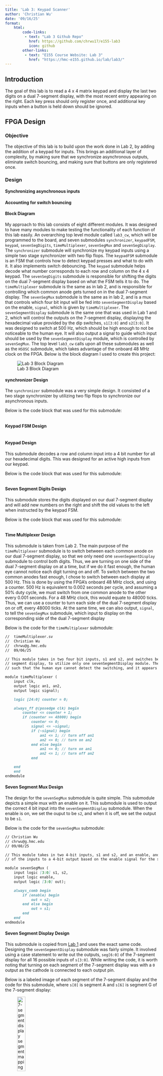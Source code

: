 ```yaml
---
title: 'Lab 3: Keypad Scanner'
author: 'Christian Wu'
date: '09/16/25'
format:
    html:
        code-links:
         - text: "Lab 3 Github Repo"
           href: https://github.com/chrwu17/e155-lab3
           icon: github
        other-links:
         - text: "E155 Course Website: Lab 3"
           href: "https://hmc-e155.github.io/lab/lab3/"
---
```


## Introduction
The goal of this lab is to read a 4 x 4 matrix keypad and display the last two digits on a dual 7-segment display, with the most recent entry appearing on the right. Each key press should only register once, and additional key inputs when a button is held down should be ignored. 

## FPGA Design

### Objective
The objective of this lab is to build upon the work done in Lab 2, by adding the addition of a keypad for inputs. This brings an additional layer of complexity, by making sure that we synchronize asynchronous outputs, eliminate switch bouncing, and making sure that buttons are only registered once.  

### Design

#### Synchronizing asynchronous inputs


#### Accounting for switch bouncing

#### Block Diagram
My approach to this lab consists of eight different modules. It was designed to have many modules to make testing the functionality of each function of this lab easily. An overarching top level module called `lab3_cw`, which will be programmed to the board, and seven submodules `synchronizer`, `keypadFSM`, `keypad`, `sevenSegDigits`, `timeMultiplexer`, `sevenSegMux` and `sevenSegDisplay`. The `synchronizer` submodule will synchronize my keypad inputs using a simple two stage synchronizer with two flip flops. The `keypadFSM` submodule is an FSM that controls how to detect keypad presses and what to do with it. It also implements switch debouncing. The `keypad` submodule helps decode what number corresponds to each row and column on the 4 x 4 keypad. The `sevenSegDigits` submodule is responsible for shifting the digits on the dual 7-segment display based on what the FSM tells it to do. The `timeMultiplexer` submodule is the same as in lab 2, and is responsible for controlling which common anode gets turned on in the dual 7-segment display. The `sevenSegMux` submodule is the same as in lab 2, and is a mux that controls which four bit input will be fed into `sevenSegmentDisplay` based on the enable, `signal`, which is given by `timeMultiplexer`. The `sevenSegmentDisplay` submodule is the same one that was used in Lab 1 and 2, which will control the outputs on the 7-segment display, displaying the hexadecimal value provided by the dip switches, `s1[3:0]` and `s2[3:0]`.  It was designed to switch at 500 Hz, which should be high enough to not be noticeable to the human eye. It will also output a signal to guide which input should be used by the `sevenSegmentDisplay` module, which is controlled by `sevenSegMux`.  The top level `lab3_cw` calls upon all these submodules as well as the `HSOSC` submodule, which takes advantage of the onboard 48 MHz clock on the FPGA. Below is the block diagram I used to create this project:

![Lab 3 Block Diagram](images/blockDiagram.jpeg)

#### synchronizer Design
The `synchronizer` submodule was a very simple design. It consisted of a two stage synchronizer by utilizing two flip flops to synchronize our asynchronous inputs. 

Below is the code block that was used for this submodule:

```markdown

```
#### Keypad FSM Design

```markdown

```

#### Keypad Design
This submodule decodes a row and column input into a 4 bit number for all our hexadecimal digits. This was designed for an active high inputs from our keypad.

Below is the code block that was used for this submodule:

```markdown

```

#### Seven Segment Digits Design
This submodule stores the digits displayed on our dual 7-segment display and will add new numbers on the right and shift the old values to the left when instructed by the keypad FSM.

Below is the code block that was used for this submodule:

```markdown

```

#### Time Multiplexer Design
This submodule is taken from Lab 2. The main purpose of the `timeMultiplexer` submodule is to switch between each common anode on our dual 7-segment display, so that we only need one `sevenSegmentDisplay` submodule to control both digits. Thus, we are turning on one side of the dual 7-segment display on at a time, but if we do it fast enough, the human eye cannot notice each digit turning on and off. To switch between the two common anodes fast enough, I chose to switch between each display at 500 Hz. This is done by using the FPGA's onboard 48 MHz clock, and using a counter. 500 Hz is equivalent to 0.002 seconds per cycle, and assuming a 50% duty cycle, we must switch from one common anode to the other every 0.001 seconds. For a 48 MHz clock, this would equate to 48000 ticks. Thus, we can use a counter to turn each side of the dual 7-segment display on or off, every 48000 ticks. At the same time, we can also output, `signal`, to tell the `sevenSegMux` submodule, which input to display on the corresponding side of the dual 7-segment display

Below is the code for the `timeMultiplexer` submodule:

```markdown
//  timeMultiplexer.sv
//  Christian Wu
//  chrwu@g.hmc.edu
//  09/06/25

// This module takes in two four bit inputs, s1 and s2, and switches between them to drive a dual seven
// segment display, to utilize only one sevenSegmentDisplay module. The switching is done at a rate fast enough
// such that the human eye cannot detect the switching, and it appears that both displays are on at the same time.

module timeMultiplexer (
    input clk,
    output logic an1, an2,
    output logic signal);

    logic [24:0] counter = 0;

    always_ff @(posedge clk) begin
        counter <= counter + 1;
        if (counter == 48000) begin
            counter <= 0;
            signal <= ~signal; 
            if (~signal) begin
                an1 <= 1; // turn off an1
                an2 <= 0; // turn on an2
            end else begin
                an1 <= 0; // turn on an1
                an2 <= 1; // turn off an2
            end

    end
    end
endmodule
```

#### Seven Segment Mux Design
The design for the `sevenSegMux` submodule is quite simple. This submodule depicts a simple mux with an enable on it. This submodule is used to output the correct 4 bit input into the `sevenSegmentDisplay` submodule. When the enable is on, we set the ouput to be `s2`, and when it is off, we set the output to be `s1`. 

Below is the code for the `sevenSegMux` submodule:

```markdown
// Christian Wu
// chrwu@g.hmc.edu
// 09/08/25

// This module takes in two 4-bit inputs, s1 and s2, and an enable, and outputs one 
// of the inputs to a 4-bit output based on the enable signal for the seven-segment display

module sevenSegMux (
    input logic [3:0] s1, s2,
    input logic enable,
    output logic [3:0] out);

    always_comb begin
        if (enable) begin
            out = s2;
        end else begin
            out = s1;
        end
    end
endmodule
```

#### Seven Segment Display Design
This submodule is copied from [Lab 1](https://chrwu17.github.io/hmc-e155-portfolio/labs/lab1/lab1.html#seven-segment-display-design) and uses the exact same code. Designing the `sevenSegmentDisplay` submodule was fairly simple. It involved using a case statement to write out the outputs, `seg[6:0]` of the 7-segment display for all 16 possible inputs of `s[3:0]`. While writing the code, it is worth noting that turning on each segment of the 7-segment display was with a `0` output as the cathode is connected to each output pin. 

Below is a labeled image of each segment of the 7-segment display and the code for this submodule, where `s[0]` is segment A and `s[6]` is segment G of the 7-segment display:

![7-segment display segment mapping](images/seven_seg_map.png){width=25%}

```markdown
// sevenSegmentDisplay.sv
// Christian Wu
// chrwu@g.hmc.edu
// 09/06/25

// This module takes in a 4-bit input 's', using the dip switches on the motherboard,
// and controls the seven-segment display output seg[6:0].
module lab1_sevenSegmentDisplay (
    input logic [3:0] s,
    output logic [6:0] seg);
 // 7-Segment Display Logic
    always_comb begin
        case (s)
            4'h0: seg = 7'b1000000; // 0
            4'h1: seg = 7'b1111001; // 1
            4'h2: seg = 7'b0100100; // 2
            4'h3: seg = 7'b0110000; // 3
            4'h4: seg = 7'b0011001; // 4
            4'h5: seg = 7'b0010010; // 5
            4'h6: seg = 7'b0000010; // 6
            4'h7: seg = 7'b1111000; // 7
            4'h8: seg = 7'b0000000; // 8
            4'h9: seg = 7'b0010000; // 9
            4'hA: seg = 7'b0001000; // A
            4'hB: seg = 7'b0000011; // b
            4'hC: seg = 7'b1000110; // C
            4'hD: seg = 7'b0100001; // d
            4'hE: seg = 7'b0000110; // E
            4'hF: seg = 7'b0001110; // F
            default: seg = 7'b1111111; // Off
        endcase
    end
endmodule
```

#### Top Level Module
Given that this lab project was split into one top level module and seven submodules, the top level module is quite simple. It is a module that calls upon the four submodules, `adder`, `sevenSegmentDisplay`, `timeMultiplexer`, and `sevenSegMux`. It also calls upon the `HSOSC` module to take advantage of the onboard 48 MHz clock on the FPGA. This top level module, `lab2_cw`, will then be programmed onto the FPGA. 

Below is the code for the top level module, `lab2_cw`:

```markdown
// lab2_cw.sv
// Christian Wu
// chrwu@g.hmc.edu
// 09/06/25

// This module is the top level module for lab 2. It instantiates the timeMultiplexer module to drive the
// seven-segment display, and connects the dip switches to the inputs of the timeMultiplexer module. It also displays
// the sum of the two 4-bit inputs on five LEDs.

module lab2_cw (
    input logic [3:0] s1, s2, // dip switches
    output logic [6:0] seg, // seven-segment display
    output logic an1, an2, // anodes for the two displays
    output logic [4:0] sum); // 5 LEDs to display sum

    
    logic [3:0] sevenSegmentSignal;
    logic signal; // select signal to choose between s1 and s2
    logic clk;
    
    HSOSC hf_osc (.CLKHFPU(1'b1), .CLKHFEN(1'b1), .CLKHF(clk));
    timeMultiplexer tm (.clk(clk), .an1(an1), .an2(an2), .signal(signal));
    sevenSegMux ssm (.s1(s1[3:0]), .s2(s2[3:0]), .enable(signal), .out(sevenSegmentSignal));
    sevenSegmentDisplay ssd (.s(sevenSegmentSignal), .seg(seg));
    adder a (.a(s1[3:0]), .b(s2[3:0]), .sum(sum[4:0]));
endmodule
```

### Testbench Simulation and Testing

#### Testbench Design and Results
To test my code and see whether it would work as expected, I created a testbench to test before moving on to using physical hardware. I created a testbench for each of my five modules, testing a different functionality of this lab with east testbench. For the `adder` submodule, I tested all 256 possible cases using a for loop to make sure that the output sum was correct. For the `sevenSegmentDisplay` submodule, I tested all 16 possible 4 bit inputs and made sure that the 7 bit output was correct. For the `timeMultiplexer` submodule, I tested the sequential logic that occurs in this submodule to check that the submodule switches between turning on each common anode on the dual 7-segment display, and correctly outputs the right signal for the `sevenSegMux` to use. For the `sevenSegMux` submodule, I tested that the mux would output the right 4 bit value from the two 4 bit inputs, based on whether the enable was on or off. For the top level `lab2_cw` module, it was used to test that the HSOSC module worked, by sampling a few different test cases and making sure that the dual 7-segment display would show both of the values by switching between outputting each one. 

Each of the testbenches were done by using the stim/assert method, to ensure functionality automatically, without having to analyze the waveforms carefully to see if it worked or not. 


##### `adder_testbench` results:
This testbench tested the combinational logic of the `adder` submodule, testing all 256 cases. Below is the code used for my testbench:

```markdown
// Christian Wu
// chrwu@g.hmc.edu
// 09/08/25

// This module tests the 4-bit adder module by providing various test cases and checking the output.
`timescale 1ns/1ps

module adder_testbench();
    logic [3:0] a, b;
    logic [4:0] sum;
    logic [4:0] expected_sum;
    adder dut (.a(a), .b(b), .sum(sum));

    integer i,j;
    integer test_cases = 0;

    initial begin
        // Test all combinations of 4-bit inputs
        for (i = 0; i < 16; i++) begin
            for (j = 0; j < 16; j++) begin
                a = i[3:0];
                b = j[3:0];
                #1; // wait for combinational logic to settle
                test_cases++;
                expected_sum = a + b;
                assert (sum === expected_sum)
                    else $error("ASSERTION FAILED: a=%0d, b=%0d, expected sum=%0d, got sum=%0d", a, b, expected_sum, sum);
            end
        end

        $display("All %0d test cases completed with", test_cases);
        $stop;
    end
endmodule
```

Below are the Questa simulation results:

![`adder` Waveforms](images/adder_waveforms.PNG)

![`adder` Transcript](images/adder_transcript.PNG)

##### `sevenSegmentDisplay_testbench` results:
This testbench tested the combinational logic of the `sevenSegmentDisplay` submodule, testing all 16 cases. Below is the code used for my testbench:

```markdown
// sevenSegmentDisplay.sv
// Christian Wu
// chrwu@g.hmc.edu
// 09/06/25

// This module takes in a 4-bit input 's', using the dip switches on the motherboard,
// and controls the seven-segment display output seg[6:0]. This module is copy and pasted from lab 1
module sevenSegmentDisplay (
    input logic [3:0] s,
    output logic [6:0] seg);
 // 7-Segment Display Logic
    always_comb begin
        case (s)
            4'h0: seg = 7'b1000000; // 0
            4'h1: seg = 7'b1111001; // 1
            4'h2: seg = 7'b0100100; // 2
            4'h3: seg = 7'b0110000; // 3
            4'h4: seg = 7'b0011001; // 4
            4'h5: seg = 7'b0010010; // 5
            4'h6: seg = 7'b0000010; // 6
            4'h7: seg = 7'b1111000; // 7
            4'h8: seg = 7'b0000000; // 8
            4'h9: seg = 7'b0010000; // 9
            4'hA: seg = 7'b0001000; // A
            4'hB: seg = 7'b0000011; // b
            4'hC: seg = 7'b1000110; // C
            4'hD: seg = 7'b0100001; // d
            4'hE: seg = 7'b0000110; // E
            4'hF: seg = 7'b0001110; // F
            default: seg = 7'b1111111; // Off
        endcase
    end
endmodule
```
Below are the results of the Questa simulation of this testbench:

![`sevenSegmentDisplay` Waveforms](images/sevenSegDisplay_waveforms.PNG)

![`sevenSegmentDisplay` Transcript](images/sevenSegDisplay_transcript.PNG)

##### `timeMultiplexer_testbench` results:
This testbench tested the sequential logic of switching between turning on each common anode, and outputting the right signal for the `sevenSegmentMux` submodule. Below is the code for my testbench:

```markdown
// Christian Wu
// chrwu@g.hmc.edu
// 09/08/25

// This module tests the timeMultiplexer module by simulating clock cycles and checking if the an1, an2, and signal outputs
// toggle correctly based on the internal counter.

// timeMultiplexer_simple_tb.sv
// Simple testbench focusing only on an1 and an2 switching behavior

`timescale 1ns / 1ps

module timeMultiplexer_testbench();
    logic clk;
    logic an1, an2;
    logic signal;
    
    timeMultiplexer dut (.clk(clk), .an1(an1), .an2(an2), .signal(signal));
    
    initial begin
        clk = 0;
        forever #5 clk = ~clk; 
    end
    
    // Test sequence
    initial begin
        repeat(10) begin
            @(posedge signal or negedge signal);
            #1;
        end
        
        $display("Test completed successfully.");
        $stop;
    end
    
    // Assert statements for anode behavior
    always @(*) begin
        // Assert anodes are always opposite (mutually exclusive)
        assert (an1 !== an2)
        else $error("Anodes not mutually exclusive: an1=%b, an2=%b", an1, an2);
        
        // Assert correct anode control based on signal
        assert (signal ? (an1 == 1 && an2 == 0) : (an1 == 0 && an2 == 1))
        else $error("Incorrect anode control: signal=%b, an1=%b, an2=%b", signal, an1, an2);
        
        // Assert only one display is active at a time (one anode is 0)
        assert ((an1 == 0) ^ (an2 == 0))
        else $error("Neither or both displays active: an1=%b, an2=%b", an1, an2);
    end
    
endmodule
```

I also used an oscilloscope to confirm that the switching between the two sides of the dual 7-segment display is at 500 Hz:

![Oscilloscope trace switching displays at 500 Hz](images/oscilloscope.jpeg)

Below are the Questa simulation results:

![`timeMultiplexer` Waveforms](images/timeMultiplexer_waveforms.PNG)

![`timeMultiplexer` Transcript](images/timeMultiplexer_transcript.PNG)

##### `sevenSegMux_testbench` results:
This testbench tested that the mux worked as expected, testing all 512 cases. Below is the code for my testbench:

```markdown
// Christian Wu
// chrwu@g.hmc.edu
// 09/08/25

// This module tests the sevenSegMux module by inputing all combinations of s1, s2, and enable signals
// and checking if the output is as expected.

`timescale 1ns/1ps

module sevenSegMux_testbench();
    logic [3:0] s1, s2;
    logic enable;
    logic [3:0] out;
    sevenSegMux dut (.s1(s1), .s2(s2), .enable(enable), .out(out));

    integer i, j;
    integer errors = 0;
    integer test_cases = 0;
    logic [3:0] expected_out;

    initial begin
        // Test all combinations of 4-bit inputs and enable signal
        for (i = 0; i < 16; i++) begin
            for (j = 0; j < 16; j++) begin
                s1 = i[3:0];
                s2 = j[3:0];

                // Test with enable = 0
                enable = 0;
                #10; 
                test_cases++;
                expected_out = s1;
                assert (out === expected_out)
                    else $error("ASSERTION FAILED: s1=%0d, s2=%0d, enable=0, expected out=%0d, got out=%0d", s1, s2, expected_out, out);

                // Test with enable = 1
                enable = 1;
                #10; 
                test_cases++;
                expected_out = s2;
                assert (out === expected_out)
                    else $error("ASSERTION FAILED: s1=%0d, s2=%0d, enable=1, expected out=%0d, got out=%0d", s1, s2, expected_out, out);
            end
        end

        $display("All %0d test cases successfully completed.", test_cases);
        $stop;
    end
    endmodule
```

Below are the Questa simulation results:

![`sevenSegMux` Waveforms](images/sevenSegMux_waveforms.PNG)

![`sevenSegMux` Transcript](images/sevenSegMux_transcript.PNG)

##### `lab2_cw_testbench` results:
This testbench tested the HSOSC module and the overall functionality of this lab by using a few sample test cases. Below is the code for my testbench:

```markdown
// lab2_cw_testbench.sv
// Christian Wu
// chrwu@g.hmc.edu
// 09/08/25

// Simple testbench for lab2_cw module - tests each case one at a time

`timescale 1ns / 1ps

module lab2_cw_testbench;
    logic [3:0] s1, s2;
    logic [6:0] seg;
    logic [6:0] expected_seg;
    logic an1, an2;
    logic [4:0] sum;
    logic [4:0] expected_sum;
    
    logic [6:0] seg_patterns [16] = {
        7'b1000000, // 0
        7'b1111001, // 1
        7'b0100100, // 2
        7'b0110000, // 3
        7'b0011001, // 4
        7'b0010010, // 5
        7'b0000010, // 6
        7'b1111000, // 7
        7'b0000000, // 8
        7'b0010000, // 9
        7'b0001000, // A
        7'b0000011, // b
        7'b1000110, // C
        7'b0100001, // d
        7'b0000110, // E
        7'b0001110  // F
    };
    
    // Instantiate the Device Under Test (DUT)
    lab2_cw dut (.s1(s1), .s2(s2), .seg(seg), .an1(an1), .an2(an2), .sum(sum));
    
    initial begin
        // Test Case 1: 0 + 0 = 0
        s1 = 4'h0;
        s2 = 4'h0;
        expected_sum = 5'd0;
        #2000000; // Wait 2ms for display to switch (500Hz = 2ms period)
        
        assert (sum === expected_sum)
        else
            $error("Sum wrong: %0d + %0d = %0d, expected %0d", s1, s2, sum, expected_sum);
        
        // Wait for display 1 to be active (an1 = 0)
        wait (an1 == 0); #10;
        expected_seg = seg_patterns[s1];
        assert (seg === expected_seg)
        else
            $error("Display 1 wrong pattern for s1=%h, expected=%b, got=%b", s1, seg_patterns[s1], seg);
        
        // Wait for display 2 to be active (an2 = 0) 
        wait (an2 == 0); #10;
        expected_seg = seg_patterns[s2];
        assert (seg === expected_seg)
        else
            $error("Display 2 wrong pattern for s2=%h, expected=%b, got=%b", s2, seg_patterns[s2], seg);
        
        // Test Case 2: 5 + 3 = 8
        s1 = 4'h5;
        s2 = 4'h3;
        expected_sum = 5'd8;
        #100;
        
        assert (sum === expected_sum)
        else
            $error("Sum wrong: %0d + %0d = %0d, expected %0d", s1, s2, sum, expected_sum);
        
        wait (an1 == 0); #10;
        expected_seg = seg_patterns[s1];
        assert (seg === expected_seg)
        else
            $error("Display 1 wrong pattern for s1=%h, expected=%b, got=%b", s1, seg_patterns[s1], seg);
        
        wait (an2 == 0); #10;
        expected_seg = seg_patterns[s2];
        assert (seg === expected_seg)
        else
            $error("Display 2 wrong pattern for s2=%h, expected=%b, got=%b", s2, seg_patterns[s2], seg);
        
        // Test Case 3: A + 7 = 17
        s1 = 4'hA;
        s2 = 4'h7;
        expected_sum = 5'd17;
        #100;
        
        assert (sum === expected_sum)
        else
            $error("Sum wrong: %0d + %0d = %0d, expected %0d", s1, s2, sum, expected_sum);
        
        wait (an1 == 0); #10;
        expected_seg = seg_patterns[s1];
        assert (seg === expected_seg)
        else
            $error("Display 1 wrong pattern for s1=%h, expected=%b, got=%b", s1, seg_patterns[s1], seg);
        
        wait (an2 == 0); #10;
        expected_seg = seg_patterns[s2];
        assert (seg === expected_seg)
        else
            $error("Display 2 wrong pattern for s2=%h, expected=%b, got=%b", s2, seg_patterns[s2], seg);
        
        // Test Case 4: F + F = 30 (maximum)
        s1 = 4'hF;
        s2 = 4'hF;
        expected_sum = 5'd30;
        #100;
        
        assert (sum === expected_sum)
        else
            $error("Sum wrong: %0d + %0d = %0d, expected %0d", s1, s2, sum, expected_sum);
        
        wait (an1 == 0); #10;
        expected_seg = seg_patterns[s1];
        assert (seg === expected_seg)
        else
            $error("Display 1 wrong pattern for s1=%h, expected=%b, got=%b", s1, seg_patterns[s1], seg);
        
        wait (an2 == 0); #10;
        expected_seg = seg_patterns[s2];
        assert (seg === expected_seg)
        else
            $error("Display 2 wrong pattern for s2=%h, expected=%b, got=%b", s2, seg_patterns[s2], seg);
        
        // Test Case 5: 8 + 8 = 16
        s1 = 4'h8;
        s2 = 4'h8;
        expected_sum = 5'd16;
        #100;
        
        assert (sum === expected_sum)
        else
            $error("Sum wrong: %0d + %0d = %0d, expected %0d", s1, s2, sum, expected_sum);
        
        wait (an1 == 0); #10;
        expected_seg = seg_patterns[s1];
        assert (seg === expected_seg)
        else
            $error("Display 1 wrong pattern for s1=%h, expected=%b, got=%b", s1, seg_patterns[s1], seg);
        
        wait (an2 == 0); #10;
        expected_seg = seg_patterns[s2];
        assert (seg === expected_seg)
        else
            $error("Display 2 wrong pattern for s2=%h, expected=%b, got=%b", s2, seg_patterns[s2], seg);
        
        $display("All tests successfully completed.");
        $stop;
    end
    
endmodule
```

Below are my Questa simulation results:

![`lab2_cw` Waveforms](images/lab2_waveforms.PNG)

![`lab2_cw` Transcript](images/lab2_transcript.PNG)

Thus, all testbenches and testing for this lab was successful!

### Hardware

#### Design and Schematic
After finishing with testing, I can now build my hardware and program my FPGA. Below, is a table of all of my pin assignments, as well as my schematic:

| Name    | Pin   |
|---------|:------|
| reset   |   43  | 
| row[0]  |   37  |   
| row[1]  |   31  |  
| row[2]  |   35  |
| row[3]  |   32  |
| col[0]  |   44  |   
| col[1]  |   3   |  
| col[2]  |   45  |
| col[3]  |   46  |    
| an1     |   10  |  
| an2     |   2   | 
| seg[0]  |   21  |  
| seg[1]  |   19  |
| seg[2]  |   11  |  
| seg[3]  |   6   |
| seg[4]  |   4   |  
| seg[5]  |   48  |
| seg[6]  |   47  |

: Pin assignments for Lab 3 inputs and outputs

![Lab 3 Schematic](images/schematic.png)

**Dual 7-segment Display Resistor Values**

For the 7-segment display, resistors were added at each of the seven segment pins to prevent the display from drawing too much current. After referencing the [HDSP-521A Seven Segment Display Datasheet](https://docs.broadcom.com/doc/HDSP-521A-523A-Dual-Digit-General-Purpose-7-Segment-Display-DS), I found that the forward voltage for the display is 2 V. Given that we are using a 3.3 V source voltage from the FPGA, the voltage across the resistor is 1.3 V. It is safe for the 7-segment display's pins to be around 10-20 mA, so to keep it clean, I used 100 Ohm Resistors, giving a current of 13 mA. 

**2N3906 Transistor Base Resistor Value**

We are supplying 3.3 V to our 2N3906 PNP Transistor. We know from the [data sheet](https://www.onsemi.com/pdf/datasheet/2n3906-d.pdf)that the Base Emitter Voltage is around 0.7, so we have 2.6 V that will be dropped through the resistor that connects the base to the GPIO Pin. From the i[ice40 Datasheet](https://hmc-e155.github.io/assets/doc/FPGA-DS-02008-2-0-iCE40-UltraPlus-Family-Data-Sheet.pdf), we know from Table 4.17 that I_OL = 8 mA. Thus, we know that we want the current to be between 1 and 8 mA. I chose to use a 1 k Ohm resistor, which gives a current of 2.6 mA, giving ample wiggle room on both ends. Below is a picture that models this math:

![Transistor Resistor Value Math](images/transistor.png)


**LED Resistor Values**

The forward voltage of our yellow LEDs is around 2V, and we know that the current through the LEDs should be under 20 mA. Given that we are supplying 3.3 V, the remaining voltage drop across our resistor would be 1.3 V. I chose to use a 100 Ohm resistor, which gives me a current of 13 mA, keeping the LED bright, but under the 20 mA max. 

#### Results
After finishing with the design, I was able to wire my board according to the schematic and programming my top level module, `lab2_cw`, onto my board. I was able to physically verify that everything worked as expected.

Below are a few pictures demonstrating this lab working successfully: 

![s1 = 6; s2 = 3; sum = 9](images/example1.jpeg)

![s1 = F; s2 = 8; sum = 23](images/example2.jpeg)

![s1 = 0; s2 = 5; sum = 5](images/example3.jpeg)

As a result, my design and project has met all the requirements for this lab. 

## AI Prototype

### Prompt 1
To test how AI would do for this lab, I entered the following prompt to Claude AI:

```markdown
Write SystemVerilog HDL to time multiplex a single seven segment decoder (that decodes from four bits to a common anode seven segment display) to decode two sets of input bits and drive two sets of seven output bits.
```
#### AI Code
As a result, it returned the following code:

```markdown
// Time-multiplexed seven segment decoder for two displays
// Common anode seven segment display driver
module seven_seg_decoder_mux (
    input  logic        clk,           // Clock input
    input  logic        rst_n,         // Active-low reset
    input  logic [3:0]  digit0_in,     // First 4-bit input
    input  logic [3:0]  digit1_in,     // Second 4-bit input
    output logic [6:0]  seg0_out,      // Seven segment output for display 0 (a-g)
    output logic [6:0]  seg1_out,      // Seven segment output for display 1 (a-g)
    output logic        digit0_enable, // Enable signal for display 0
    output logic        digit1_enable  // Enable signal for display 1
);

    // Internal signals
    logic [3:0] mux_input;     // Multiplexed input to decoder
    logic [6:0] decoded_seg;   // Output from seven segment decoder
    logic       mux_select;    // Multiplexer select signal
    logic [6:0] seg0_reg;      // Registered output for display 0
    logic [6:0] seg1_reg;      // Registered output for display 1
    
    // Clock divider for multiplexing (adjust counter width for desired refresh rate)
    // With a typical 50MHz clock, this gives ~763Hz refresh per display
    logic [15:0] clk_counter;
    
    // Clock divider and multiplexer select generation
    always_ff @(posedge clk or negedge rst_n) begin
        if (!rst_n) begin
            clk_counter <= 16'd0;
            mux_select <= 1'b0;
        end else begin
            clk_counter <= clk_counter + 1;
            // Toggle mux_select at MSB of counter
            mux_select <= clk_counter[15];
        end
    end
    
    // Input multiplexer
    always_comb begin
        case (mux_select)
            1'b0: mux_input = digit0_in;
            1'b1: mux_input = digit1_in;
        endcase
    end
    
    // Seven segment decoder (common anode - active low outputs)
    // Segments: a=bit6, b=bit5, c=bit4, d=bit3, e=bit2, f=bit1, g=bit0
    always_comb begin
        case (mux_input)
            4'h0: decoded_seg = 7'b1000000; // 0
            4'h1: decoded_seg = 7'b1111001; // 1
            4'h2: decoded_seg = 7'b0100100; // 2
            4'h3: decoded_seg = 7'b0110000; // 3
            4'h4: decoded_seg = 7'b0011001; // 4
            4'h5: decoded_seg = 7'b0010010; // 5
            4'h6: decoded_seg = 7'b0000010; // 6
            4'h7: decoded_seg = 7'b1111000; // 7
            4'h8: decoded_seg = 7'b0000000; // 8
            4'h9: decoded_seg = 7'b0010000; // 9
            4'hA: decoded_seg = 7'b0001000; // A
            4'hB: decoded_seg = 7'b0000011; // b
            4'hC: decoded_seg = 7'b1000110; // C
            4'hD: decoded_seg = 7'b0100001; // d
            4'hE: decoded_seg = 7'b0000110; // E
            4'hF: decoded_seg = 7'b0001110; // F
        endcase
    end
    
    // Output registers - capture decoded value when corresponding digit is selected
    always_ff @(posedge clk or negedge rst_n) begin
        if (!rst_n) begin
            seg0_reg <= 7'b1111111; // All segments off (common anode)
            seg1_reg <= 7'b1111111;
        end else begin
            if (mux_select == 1'b0) begin
                seg0_reg <= decoded_seg;
            end else begin
                seg1_reg <= decoded_seg;
            end
        end
    end
    
    // Output assignments
    assign seg0_out = seg0_reg;
    assign seg1_out = seg1_reg;
    
    // Generate enable signals (active low for common anode displays)
    // Only one display is enabled at a time for time multiplexing
    assign digit0_enable = ~mux_select;  // Active when mux_select = 0
    assign digit1_enable = mux_select;   // Active when mux_select = 1

endmodule
```

#### Test in Radiant
I then started a new project in Radiant and attempted to synthesize the code. Claude was able to synthesize properly and it seems like it would actually work quite well, which is really impressive. By slightly modifying this code and adapting it for the purposes of this lab, it would be able to work successfully. 

### Prompt 2

I then ran the second prompt by also giving my lab 1 files as a sample to base off of. I used the following prompt:

```markdown
Write SystemVerilog HDL to time multiplex a single seven segment decoder (that decodes from four bits to a common anode seven segment display) to decode two sets of input bits and drive two sets of seven output bits. Use the seven segment decoder and oscillator provided in the attached files.
```

#### AI Code Result
Claude gave me the following code. 

```markdown
module timemux_sevenSegmentDisplay (
    input logic [3:0] input_a,    // First 4-bit input
    input logic [3:0] input_b,    // Second 4-bit input
    output logic [6:0] seg,       // Common seven segment output
    output logic enable_a,        // Enable signal for display A (active low)
    output logic enable_b         // Enable signal for display B (active low)
);

    // Internal signals
    logic int_osc;
    logic mux_select = 0;
    logic [20:0] counter = 0;
    logic [3:0] current_input;
    
    // Internal high-speed oscillator
    HSOSC hf_osc (.CLKHFPU(1'b1), .CLKHFEN(1'b1), .CLKHF(int_osc));
    
    // Clock divider for multiplexing frequency
    always_ff @(posedge int_osc) begin
        counter <= counter + 1;
        if (counter == 24_000) begin  // 1kHz multiplex frequency
            mux_select <= ~mux_select;
            counter <= 0;
        end
    end
    
    // Input multiplexer
    always_comb begin
        if (mux_select)
            current_input = input_b;
        else
            current_input = input_a;
    end
    
    // Generate enable signals (active low for common anode displays)
    assign enable_a = mux_select;   // Active when mux_select is 0
    assign enable_b = ~mux_select;  // Active when mux_select is 1
    
    // Instantiate the seven segment decoder
    lab1_sevenSegmentDisplay decoder (
        .s(current_input),
        .seg(seg)
    );

endmodule
```
#### Radiant Test
I created a new project in Radiant and was able to get the code to successfully synthesize. I also assigned pins and programmed the code onto my board and it worked successfully. 

### Reflection
I am overall very impressed with how AI performed. I was able to run the code on my board and get it to work as expected, showing the power of using AI to write quick and effective code. I learned that Claude is able to write much cleaner code than me, avoiding redundancies and having everything fit in just one module. While this is helpful here, it might not be helpful for testbenching purposes, but I think if I gave AI the right prompts, it would modify my code to make it more testbench friendly and also write the testbenches for me. 

What I learned here, as well as with the AI prototype of Lab 1 is that if we guide the AI to where we want it to be, it will be able to achieve what we want. If we don't guide it at all, it will do a fairly good job, but it won't work and it won't be perfect. But if we guide it in the right direction, it will be able to correct those small details that are wrong and be able to run correctly on the board.

Once again, I am very impressed with Claude and I can see how useful it will be for the final project. 

## Hours Spent
I spent 15 hours on this lab.